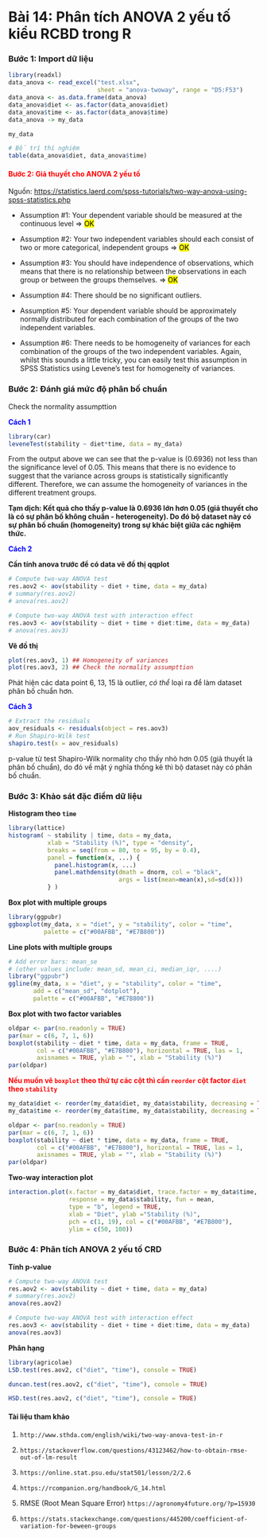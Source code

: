 # **Bài 14: Phân tích ANOVA 2 yếu tố kiểu RCBD trong R** {.unnumbered}

### **Bước 1: Import dữ liệu**

```r
library(readxl)
data_anova <- read_excel("test.xlsx", 
                         sheet = "anova-twoway", range = "D5:F53")
data_anova <- as.data.frame(data_anova)
data_anova$diet <- as.factor(data_anova$diet)
data_anova$time <- as.factor(data_anova$time)
data_anova -> my_data

my_data
```

```r
# Bố trí thí nghiệm
table(data_anova$diet, data_anova$time)
```

#### <span style="color:red">Bước 2: Giả thuyết cho ANOVA 2 yếu tố</span>

Nguồn: <https://statistics.laerd.com/spss-tutorials/two-way-anova-using-spss-statistics.php>

* Assumption #1: Your dependent variable should be measured at the continuous level $\Rightarrow$ <mark style="background-color: #FFFF00">OK</mark> 

* Assumption #2: Your two independent variables should each consist of two or more categorical, independent groups $\Rightarrow$ <mark style="background-color: #FFFF00">OK</mark> 

* Assumption #3: You should have independence of observations, which means that there is no relationship between the observations in each group or between the groups themselves. $\Rightarrow$ <mark style="background-color: #FFFF00">OK</mark> 

* Assumption #4: There should be no significant outliers. 

* Assumption #5: Your dependent variable should be approximately normally distributed for each combination of the groups of the two independent variables. 

* Assumption #6: There needs to be homogeneity of variances for each combination of the groups of the two independent variables. Again, whilst this sounds a little tricky, you can easily test this assumption in SPSS Statistics using Levene’s test for homogeneity of variances.


### **Bước 2: Đánh giá mức độ phân bố chuẩn**

Check the normality assumpttion

<span style="color: blue">**Cách 1**</span>

```r
library(car)
leveneTest(stability ~ diet*time, data = my_data)
```

From the output above we can see that the p-value is (0.6936) not less than the significance level of 0.05. This means that there is no evidence to suggest that the variance across groups is statistically significantly different. Therefore, we can assume the homogeneity of variances in the different treatment groups.

**Tạm dịch: Kết quả cho thấy p-value là 0.6936 lớn hơn 0.05 (giả thuyết cho là có sự phân bố không chuẩn - heterogeneity). Do đó bộ dataset này có sự phân bố chuẩn (homogeneity) trong sự khác biệt giữa các nghiệm thức.**

<span style="color: blue">**Cách 2**</span>

**Cần tính anova trước để có data vẽ đồ thị qqplot**

```r
# Compute two-way ANOVA test
res.aov2 <- aov(stability ~ diet + time, data = my_data)
# summary(res.aov2)
# anova(res.aov2)

# Compute two-way ANOVA test with interaction effect
res.aov3 <- aov(stability ~ diet + time + diet:time, data = my_data)
# anova(res.aov3)
```

**Vẽ đồ thị**

```r
plot(res.aov3, 1) ## Homogeneity of variances
plot(res.aov3, 2) ## Check the normality assumpttion
```

Phát hiện các data point 6, 13, 15 là outlier, *có thể* loại ra để làm dataset phân bố chuẩn hơn.

<span style="color: blue">**Cách 3**</span>

```r
# Extract the residuals
aov_residuals <- residuals(object = res.aov3)
# Run Shapiro-Wilk test
shapiro.test(x = aov_residuals) 
```

p-value từ test Shapiro-Wilk normality cho thấy nhỏ hơn 0.05 (giả thuyết là phân bố chuẩn), do đó về mặt ý nghĩa thống kê thì bộ dataset này có phân bố chuẩn.

### **Bước 3: Khảo sát đặc điểm dữ liệu**

**Histogram theo `time`**

```r
library(lattice)
histogram( ~ stability | time, data = my_data,
           xlab = "Stability (%)", type = "density",
           breaks = seq(from = 80, to = 95, by = 0.4),
           panel = function(x, ...) {
             panel.histogram(x, ...)
             panel.mathdensity(dmath = dnorm, col = "black",
                               args = list(mean=mean(x),sd=sd(x)))
           } )
```

**Box plot with multiple groups**

```r
library(ggpubr)
ggboxplot(my_data, x = "diet", y = "stability", color = "time",
          palette = c("#00AFBB", "#E7B800"))
```

**Line plots with multiple groups**

```r
# Add error bars: mean_se
# (other values include: mean_sd, mean_ci, median_iqr, ....)
library("ggpubr")
ggline(my_data, x = "diet", y = "stability", color = "time",
       add = c("mean_sd", "dotplot"),
       palette = c("#00AFBB", "#E7B800"))
```

**Box plot with two factor variables**

```r
oldpar <- par(no.readonly = TRUE)
par(mar = c(6, 7, 1, 6))
boxplot(stability ~ diet * time, data = my_data, frame = TRUE, 
        col = c("#00AFBB", "#E7B800"), horizontal = TRUE, las = 1,
        axisnames = TRUE, ylab = "", xlab = "Stability (%)")
par(oldpar)
```

<span style="color: red">**Nếu muốn vẽ `boxplot` theo thứ tự các cột thì cần `reorder` cột factor `diet` theo `stability`**</span>

```r
my_data$diet <- reorder(my_data$diet, my_data$stability, decreasing = TRUE) 
my_data$time <- reorder(my_data$time, my_data$stability, decreasing = TRUE) 

oldpar <- par(no.readonly = TRUE)
par(mar = c(6, 7, 1, 6))
boxplot(stability ~ diet * time, data = my_data, frame = TRUE, 
        col = c("#00AFBB", "#E7B800"), horizontal = TRUE, las = 1,
        axisnames = TRUE, ylab = "", xlab = "Stability (%)")
par(oldpar)
```

**Two-way interaction plot**

```r
interaction.plot(x.factor = my_data$diet, trace.factor = my_data$time, 
                 response = my_data$stability, fun = mean, 
                 type = "b", legend = TRUE, 
                 xlab = "Diet", ylab ="Stability (%)",
                 pch = c(1, 19), col = c("#00AFBB", "#E7B800"),
                 ylim = c(50, 100))
```

### **Bước 4: Phân tích ANOVA 2 yếu tố CRD**

**Tính p-value**

```r
# Compute two-way ANOVA test
res.aov2 <- aov(stability ~ diet + time, data = my_data)
# summary(res.aov2)
anova(res.aov2)

# Compute two-way ANOVA test with interaction effect
res.aov3 <- aov(stability ~ diet + time + diet:time, data = my_data)
anova(res.aov3)
```

**Phân hạng**

```r
library(agricolae)
LSD.test(res.aov2, c("diet", "time"), console = TRUE) 

duncan.test(res.aov2, c("diet", "time"), console = TRUE) 

HSD.test(res.aov2, c("diet", "time"), console = TRUE) 
```

#### Tài liệu tham khảo

1.  `http://www.sthda.com/english/wiki/two-way-anova-test-in-r`

2.  `https://stackoverflow.com/questions/43123462/how-to-obtain-rmse-out-of-lm-result`

3.  `https://online.stat.psu.edu/stat501/lesson/2/2.6`

4.  `https://rcompanion.org/handbook/G_14.html`

5.  RMSE (Root Mean Square Error) `https://agronomy4future.org/?p=15930`

6.  `https://stats.stackexchange.com/questions/445200/coefficient-of-variation-for-beween-groups`